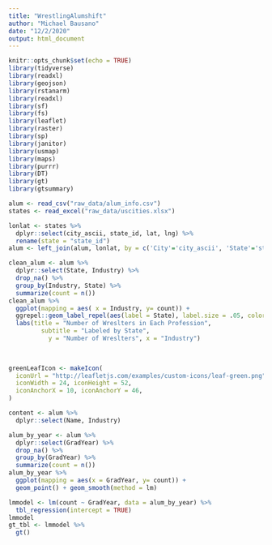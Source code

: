 ```yaml
---
title: "WrestlingAlumshift"
author: "Michael Bausano"
date: "12/2/2020"
output: html_document
---
```


```r
knitr::opts_chunk$set(echo = TRUE)
library(tidyverse)
library(readxl)
library(geojson)
library(rstanarm)
library(readxl)
library(sf)
library(fs)
library(leaflet)
library(raster)
library(sp)
library(janitor)
library(usmap)
library(maps)
library(purrr)
library(DT)
library(gt)
library(gtsummary)
```


```r
alum <- read_csv("raw_data/alum_info.csv")
states <- read_excel("raw_data/uscities.xlsx")

lonlat <- states %>%
  dplyr::select(city_ascii, state_id, lat, lng) %>% 
  rename(state = "state_id")
alum <- left_join(alum, lonlat, by = c('City'='city_ascii', 'State'='state'))
```

```r
clean_alum <- alum %>%
  dplyr::select(State, Industry) %>%
  drop_na() %>% 
  group_by(Industry, State) %>%
  summarize(count = n())
clean_alum %>%
  ggplot(mapping = aes( x = Industry, y= count)) +
  ggrepel::geom_label_repel(aes(label = State), label.size = .05, color = "blue") +theme_minimal() +
  labs(title = "Number of Wreslters in Each Profession", 
         subtitle = "Labeled by State",
           y = "Number of Wreslters", x = "Industry")
 
  
```
```r
greenLeafIcon <- makeIcon(
  iconUrl = "http://leafletjs.com/examples/custom-icons/leaf-green.png",
  iconWidth = 24, iconHeight = 52,
  iconAnchorX = 10, iconAnchorY = 46,
)
```
```r
content <- alum %>%
  dplyr::select(Name, Industry)
```

```r
alum_by_year <- alum %>%
  dplyr::select(GradYear) %>%
  drop_na() %>%
  group_by(GradYear) %>%
  summarize(count = n()) 
alum_by_year %>%
  ggplot(mapping = aes(x = GradYear, y= count)) +
  geom_point() + geom_smooth(method = lm)

lmmodel <- lm(count ~ GradYear, data = alum_by_year) %>%
  tbl_regression(intercept = TRUE)
lmmodel
gt_tbl <- lmmodel %>%
  gt() 
```

